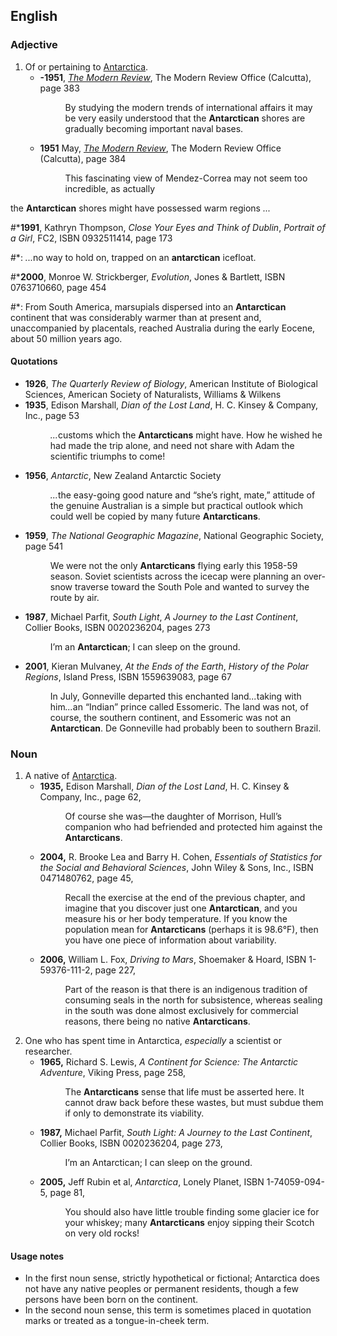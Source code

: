 ==English==

===Adjective===
{{en-adj|-}}

# Of or pertaining to [[Antarctica]].
#*'''-1951''', ''[[w:Modern Review (Calcutta)|The Modern Review]]'', The Modern Review Office (Calcutta), page 383
#*: By studying the modern trends of international affairs it may be very easily understood that the '''Antarctican''' shores are gradually becoming important naval bases.
#*'''1951''' May, ''[[w:Modern Review (Calcutta)|The Modern Review]]'', The Modern Review Office (Calcutta), page 384
#*: This fascinating view of Mendez-Correa may not seem too incredible, as actually 
the '''Antarctican''' shores might have possessed warm regions<!-- partly fit for-->''...''
#*'''1991''', Kathryn Thompson, ''Close Your Eyes and Think of Dublin'', ''Portrait of a Girl'', FC2, ISBN 0932511414, page 173
#*: ''...''no way to hold on, trapped on an '''antarctican''' icefloat.
#*'''2000''', Monroe W. Strickberger, ''Evolution'', Jones & Bartlett, ISBN 0763710660, page 454
#*: From South America, marsupials dispersed into an '''Antarctican''' continent that was considerably warmer than at present and, unaccompanied by placentals, reached Australia during the early Eocene, about 50 million years ago.

====Quotations====
{{rfv}}

*'''1926''', ''The Quarterly Review of Biology'', American Institute of Biological Sciences, American Society of Naturalists, Williams & Wilkens
*'''1935''', Edison Marshall, ''Dian of the Lost Land'', H. C. Kinsey & Company, Inc., page 53
*: ''...''customs which the '''Antarcticans''' might have. How he wished he had made the trip alone, and need not share with Adam the scientific triumphs to come!
*'''1956''', ''Antarctic'', New Zealand Antarctic Society
*: ''...''the easy-going good nature and “she’s right, mate,” attitude of the genuine Australian is a simple but practical outlook which could well be copied by many future '''Antarcticans'''.
*'''1959''', ''The National Geographic Magazine'', National Geographic Society, page 541
*: We were not the only '''Antarcticans''' flying early this 1958-59 season. Soviet scientists across the icecap were planning an over-snow traverse toward the South Pole and wanted to survey the route by air.
*'''1987''', Michael Parfit, ''South Light'', ''A Journey to the Last Continent'', Collier Books, ISBN 0020236204, pages 273
*: I’m an '''Antarctican'''; I can sleep on the ground.
*'''2001''', Kieran Mulvaney, ''At the Ends of the Earth'', ''History of the Polar Regions'', Island Press, ISBN 1559639083, page 67
*: In July, Gonneville departed this enchanted land''...''taking with him''...''an “Indian” prince called Essomeric. The land was not, of course, the southern continent, and Essomeric was not an '''Antarctican'''. De Gonneville had probably been to southern Brazil.

===Noun===
{{en-noun}}

# A native of [[Antarctica]].
#*'''1935,''' Edison Marshall, ''Dian of the Lost Land'', H. C. Kinsey &amp; Company, Inc., page 62,
#*:Of course she was—the daughter of Morrison, Hull’s companion who had befriended and protected him against the '''Antarcticans'''.
#*'''2004,''' R. Brooke Lea and Barry H. Cohen, ''Essentials of Statistics for the Social and Behavioral Sciences'', John Wiley &amp; Sons, Inc., ISBN 0471480762, page 45,
#*:Recall the exercise at the end of the previous chapter, and imagine that you discover just one '''Antarctican''', and you measure his or her body temperature. If you know the population mean for '''Antarcticans''' (perhaps it is 98.6&deg;F), then you have one piece of information about variability.
#*'''2006,''' William L. Fox, ''Driving to Mars'', Shoemaker &amp; Hoard, ISBN 1-59376-111-2, page 227,
#*:Part of the reason is that there is an indigenous tradition of consuming seals in the north for subsistence, whereas sealing in the south was done almost exclusively for commercial reasons, there being no native '''Antarcticans'''.
# One who has spent time in Antarctica, ''especially'' a scientist or researcher.
#*'''1965,''' Richard S. Lewis, ''A Continent for Science: The Antarctic Adventure'', Viking Press, page 258,
#*:The '''Antarcticans''' sense that life must be asserted here. It cannot draw back before these wastes, but must subdue them if only to demonstrate its viability.
#*'''1987,''' Michael Parfit, ''South Light: A Journey to the Last Continent'', Collier Books, ISBN 0020236204, page 273,
#*:I’m an Antarctican; I can sleep on the ground.
#*'''2005,''' Jeff Rubin et al, ''Antarctica'', Lonely Planet, ISBN 1-74059-094-5, page 81,
#*:You should also have little trouble finding some glacier ice for your whiskey; many '''Antarcticans''' enjoy sipping their Scotch on very old rocks!

====Usage notes====
* In the first noun sense, strictly hypothetical or fictional; Antarctica does not have any native peoples or permanent residents, though a few persons have been born on the continent.
* In the second noun sense, this term is sometimes placed in quotation marks or treated as a tongue-in-cheek term.
